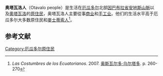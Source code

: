 {{Infobox Ethnic group
|group=奥塔瓦洛人
|image =[[File:EquateurOtavalo_0606.jpg|200px]]
|caption =穿著傳統服飾的奥塔瓦洛女孩
|poptime=
|popplace=[[厄瓜多尔|厄瓜多尔]] 
|population =
|region1    = {{ECU}}
|pop1       = 
|ref1       = 
|region2    = 
|pop2       = 
|ref2     = 
|rels=[[天主教會|天主教會]]、安第斯宇宙观（Andean Cosmovision）
|langs={{link-en|Kichwa}}、[[西班牙语|西班牙语]]
|related=
}}
'''奥塔瓦洛人'''（Otavalo people）是生活在[[厄瓜多尔|厄瓜多尔]]北部[[因巴布拉省|因巴布拉省]][[安地斯山脈|安地斯山脈]]以及[[奧塔瓦洛|奧塔瓦洛]]的[[原住民|原住民]]，奥塔瓦洛人主要從事[[商业|商业]]和[[手工业|手工业]]。他们的生活水平高于厄瓜多尔大多数原住民和[[麥士蒂索人|麥士蒂索人]]<ref>''Las Costumbres de los Ecuatorianos''. 2007. [[奥斯瓦尔多·乌尔塔多|奥斯瓦尔多·乌尔塔多]]. p. 260-270</ref>。

==参考文献==
{{reflist}}

[[Category:厄瓜多尔原住民|Category:厄瓜多尔原住民]]